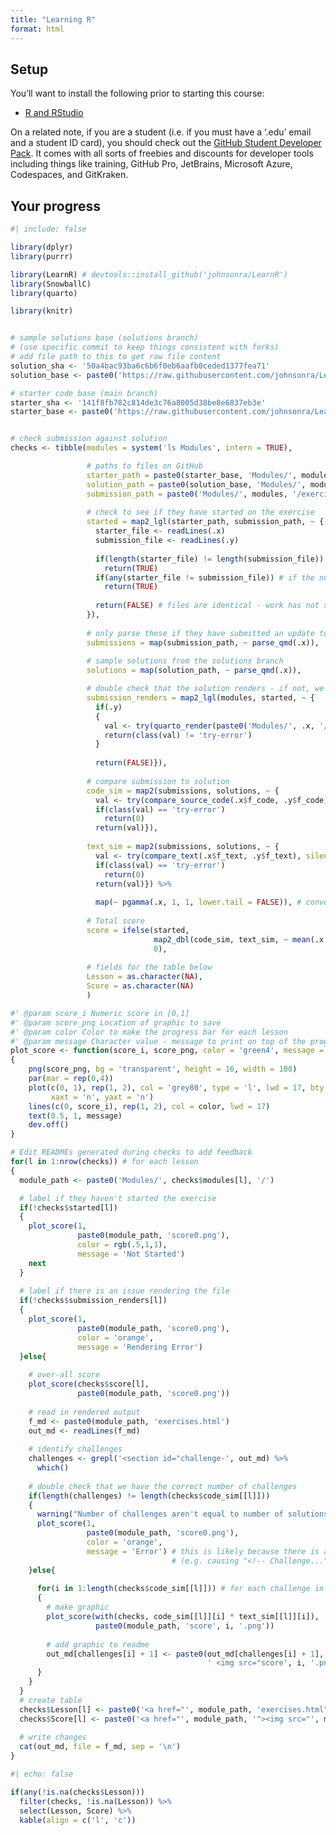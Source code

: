 ```yaml
---
title: "Learning R"
format: html
---
```


<!-- This file is not intended to be edited -->
<!-- Render this file to see automated progress updates on your exercises -->

## Setup

You'll want to install the following prior to starting this course:

* [R and RStudio](https://posit.co/download/rstudio-desktop/)

On a related note, if you are a student (i.e. if you must have a '.edu' email and a student ID card), you should check out the [GitHub Student Developer Pack](https://education.github.com/pack). It comes with all sorts of freebies and discounts for developer tools including things like training, GitHub Pro, JetBrains, Microsoft Azure, Codespaces, and GitKraken.

## Your progress

```r
#| include: false

library(dplyr)
library(purrr)

library(LearnR) # devtools::install_github('johnsonra/LearnR')
library(SnowballC)
library(quarto)

library(knitr)


# sample solutions base (solutions branch)
# (use specific commit to keep things consistent with forks)
# add file path to this to get raw file content
solution_sha <- '50a4bac93ba6c6b6f0eb6aafb0ceded1377fea71'
solution_base <- paste0('https://raw.githubusercontent.com/johnsonra/Learning-R/', solution_sha, '/')

# starter code base (main branch)
starter_sha <- '141f8fb782c814de3c76a8005d38be8e6837eb3e'
starter_base <- paste0('https://raw.githubusercontent.com/johnsonra/Learning-R/', starter_sha, '/')


# check submission against solution
checks <- tibble(modules = system('ls Modules', intern = TRUE),

                 # paths to files on GitHub
                 starter_path = paste0(starter_base, 'Modules/', modules, '/exercises.qmd'),
                 solution_path = paste0(solution_base, 'Modules/', modules, '/exercises.qmd'),
                 submission_path = paste0('Modules/', modules, '/exercises.qmd'),
                 
                 # check to see if they have started on the exercise
                 started = map2_lgl(starter_path, submission_path, ~ {
                   starter_file <- readLines(.x)
                   submission_file <- readLines(.y)
                   
                   if(length(starter_file) != length(submission_file)) # if we have added lines, work has begun
                     return(TRUE)
                   if(any(starter_file != submission_file)) # if the number of lines in the same, but some lines have changed...
                     return(TRUE)
                   
                   return(FALSE) # files are identical - work has not started
                 }),
                   
                 # only parse these if they have submitted an update to this file
                 submissions = map(submission_path, ~ parse_qmd(.x)),
                 
                 # sample solutions from the solutions branch
                 solutions = map(solution_path, ~ parse_qmd(.x)),

                 # double check that the solution renders - if not, we'll count it as incomplete
                 submission_renders = map2_lgl(modules, started, ~ {
                   if(.y)
                   {
                     val <- try(quarto_render(paste0('Modules/', .x, '/exercises.qmd')), silent = TRUE)
                     return(class(val) != 'try-error')
                   }
                   
                   return(FALSE)}),
                 
                 # compare submission to solution
                 code_sim = map2(submissions, solutions, ~ {
                   val <- try(compare_source_code(.x$f_code, .y$f_code), silent = TRUE)
                   if(class(val) == 'try-error')
                     return(0)
                   return(val)}),
                 
                 text_sim = map2(submissions, solutions, ~ {
                   val <- try(compare_text(.x$f_text, .y$f_text), silent = TRUE)
                   if(class(val) == 'try-error')
                     return(0)
                   return(val)}) %>%
                   
                   map(~ pgamma(.x, 1, 1, lower.tail = FALSE)), # convert distances to scores (figure out this distribution later - will probably be problem dependent)
                 
                 # Total score
                 score = ifelse(started,
                                map2_dbl(code_sim, text_sim, ~ mean(.x * .y) %>% as.double),
                                0),
                 
                 # fields for the table below
                 Lesson = as.character(NA),
                 Score = as.character(NA)
                 )

#' @param score_i Numeric score in [0,1]
#' @param score_png Location of graphic to save
#' @param color Color to make the progress bar for each lesson
#' @param message Character value - message to print on top of the progress bar
plot_score <- function(score_i, score_png, color = 'green4', message = paste0(round(score_i*100), '%'))
{
    png(score_png, bg = 'transparent', height = 16, width = 100)
    par(mar = rep(0,4))                                                       # get rid of margins
    plot(c(0, 1), rep(1, 2), col = 'grey80', type = 'l', lwd = 17, bty = 'n', # background for score line
         xaxt = 'n', yaxt = 'n')
    lines(c(0, score_i), rep(1, 2), col = color, lwd = 17)                    # line from 0 to score
    text(0.5, 1, message)                                                     # percentage
    dev.off()
}

# Edit READMEs generated during checks to add feedback
for(l in 1:nrow(checks)) # for each lesson
{
  module_path <- paste0('Modules/', checks$modules[l], '/')

  # label if they haven't started the exercise
  if(!checks$started[l])
  {
    plot_score(1,
               paste0(module_path, 'score0.png'),
               color = rgb(.5,1,1),
               message = 'Not Started')
    next
  }
  
  # label if there is an issue rendering the file
  if(!checks$submission_renders[l])
  {
    plot_score(1,
               paste0(module_path, 'score0.png'),
               color = 'orange',
               message = 'Rendering Error')
  }else{
  
    # over-all score
    plot_score(checks$score[l],
               paste0(module_path, 'score0.png'))
  
    # read in rendered output
    f_md <- paste0(module_path, 'exercises.html')
    out_md <- readLines(f_md)
  
    # identify challenges
    challenges <- grepl('<section id="challenge-', out_md) %>%
      which()
  
    # double check that we have the correct number of challenges
    if(length(challenges) != length(checks$code_sim[[l]]))
    {
      warning("Number of challenges aren't equal to number of solutions")
      plot_score(1,
                 paste0(module_path, 'score0.png'),
                 color = 'orange',
                 message = 'Error') # this is likely because there is a hard return that was removed
                                    # (e.g. causing "<!-- Challenge..." to be included in the line before it should be)
    }else{
  
      for(i in 1:length(checks$code_sim[[l]])) # for each challenge in lesson `l`
      {
        # make graphic
        plot_score(with(checks, code_sim[[l]][i] * text_sim[[l]][i]),
                   paste0(module_path, 'score', i, '.png'))
    
        # add graphic to readme
        out_md[challenges[i] + 1] <- paste0(out_md[challenges[i] + 1],
                                            ' <img src="score', i, '.png">')
      }
    }
  }  
  # create table
  checks$Lesson[l] <- paste0('<a href="', module_path, 'exercises.html">', gsub('-', ' ', checks$modules[l]), "</a>")
  checks$Score[l] <- paste0('<a href="', module_path, '"><img src="', module_path, 'score0.png"></a>')
  
  # write changes
  cat(out_md, file = f_md, sep = '\n')
}
```

```r
#| echo: false

if(any(!is.na(checks$Lesson)))
  filter(checks, !is.na(Lesson)) %>%
  select(Lesson, Score) %>%
  kable(align = c('l', 'c'))
```